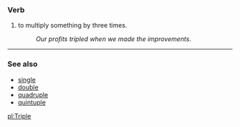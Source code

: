 === Verb ===
#to multiply something by three times.
#:''Our profits tripled when we made the improvements''.

----

=== See also ===
*[[single]]
*[[double]]
*[[quadruple]]
*[[quintuple]]

[[pl:Triple]]